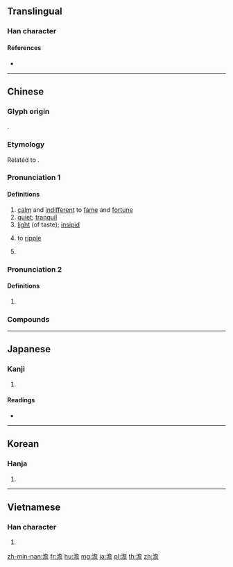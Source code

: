 {{also|淡}}
==Translingual==

===Han character===
{{Han char|rn=85|rad=水|as=13|sn=16|four=37161|canj=ENCR}}

====References====
* {{Han ref|kx=0653.360|dkj=18421|dj=1064.010|hdz=31762.010|uh=6FB9|ud=28601|bh=BF46|bd=48966}}

----

==Chinese==
{{zh-forms}}

===Glyph origin===
{{Han etym}}
{{Han compound|氵|alt1=水|詹|ls=psc|c1=s|c2=p}}.

===Etymology===
Related to {{och-l|淡}}.

===Pronunciation 1===
{{zh-pron
|m=dàn
|c=daam6,taam5
|h=pfs=
|md=
|mn=tâm
|w=
|mc=2+3
|oc=1,2+3
|cat=a
}}

====Definitions====
{{zh-hanzi}}

# [[calm]] and [[indifferent]] to [[fame]] and [[fortune]]
# [[quiet]]; [[tranquil]]
# [[light]] (of taste); [[insipid]]
# {{lb|zh|of water}} to [[ripple]]
# {{surname|lang=zh}}

===Pronunciation 2===
{{zh-pron
|m=tán
|c=taam4
|mn=tâm
|mc=1
|oc=n,1
|cat=pn
}}

====Definitions====
{{zh-hanzi}}

# {{zh-only|澹臺|a [[surname]]}}

===Compounds===
{{zh-der|恬澹|慘澹|慘澹經營|暗澹|清澹|澄澹精致|澹彩|澹泊|澹泊寡欲|澹泊明志|澹淡|澹淡經營|澹澉|澹澹|澹然|澹臺|澹臺滅明|澹蕩|澹話}}

----

==Japanese==

===Kanji===
{{ja-kanji|grade=|rs=水13}}

# {{defn|lang=ja|sort=水13}}

====Readings====
* {{ja-readings|goon=[[だん]] (dan), [[ぜん]] (zen)|kanon=[[たん]] (tan), [[せん]] (sen)|kun=[[あわい]] (awai)}}

----

==Korean==

===Hanja===
{{ko-hanja|hangeul=[[담]], [[섬]]|eumhun=|rv=dam, seom|mr=tam, sŏm|y=tam, sem}}

# {{defn|lang=ko|sort=水13}}

----

==Vietnamese==

===Han character===
{{vi-hantu|[[đạm]]|rs=水13}}

# {{defn|lang=vi|sort=水13}}

[[zh-min-nan:澹]]
[[fr:澹]]
[[hu:澹]]
[[mg:澹]]
[[ja:澹]]
[[pl:澹]]
[[th:澹]]
[[zh:澹]]